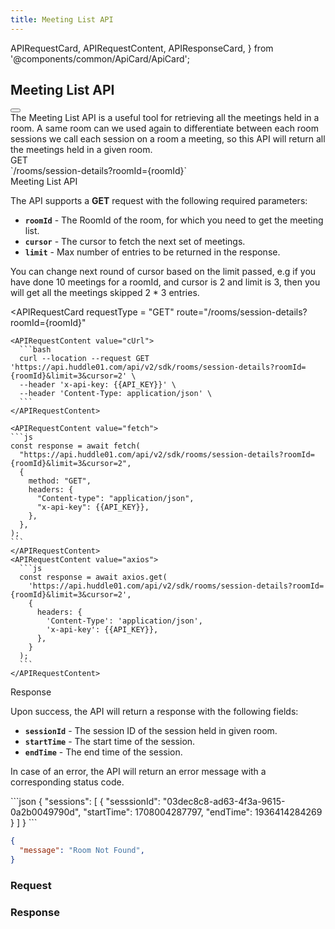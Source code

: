 ```yaml
---
title: Meeting List API
---
```


  APIRequestCard,
  APIRequestContent,
  APIResponseCard,
} from '@components/common/ApiCard/ApiCard';


## **Meeting List API**
<div className="flex justify-between">
  <HighLight className="my-3 w-3/4">
    <RequestStrip
      method={'GET'}
      url={'https://api.huddle01.com/api/v2/sdk'}
      endpoint={'rooms/session-details?roomId={roomId}'}
    />
  </HighLight>
  <Button
    variant="primary"
    url="/api-keys"
    text="Get your API Key"
    isRouting
    className=" my-2 w-auto px-8"
  />
</div>


<Paragraph className="mt-5">
  The Meeting List API is a useful tool for retrieving all the meetings held in a room. A same room can we used again to differentiate between each room sessions
  we call each session on a room a meeting, so this API will return all the meetings held in a given room.

</Paragraph>

<div className="grid md:grid-cols-2 gap-4 grid-cols-1 mt-10  md:h-[24.5rem]">
<div>
<div className="flex items-center gap-4">
<Pill >GET</Pill>
<div className="text-sm font-normal text-slate-50">`/rooms/session-details?roomId={roomId}`</div>

</div>

<div className="mt-7 font-mono text-2xl font-bold text-[#f1f5f9]">
  Meeting List API
</div>

The API supports a **GET** request with the following required parameters:

- **`roomId`** - The RoomId of the room, for which you need to get the meeting list.
- **`cursor`** - The cursor to fetch the next set of meetings.
- **`limit`** - Max number of entries to be returned in the response.

You can change next round of cursor based on the limit passed, e.g if you have done 10 meetings for a roomId, and cursor is 2 and limit is 3, then you will get all the meetings skipped 2 * 3 entries.


</div>

<APIRequestCard
    requestType = "GET"
    route="/rooms/session-details?roomId={roomId}"
>
    <APIRequestContent value="cUrl">
      ```bash
      curl --location --request GET 'https://api.huddle01.com/api/v2/sdk/rooms/session-details?roomId={roomId}&limit=3&cursor=2' \
      --header 'x-api-key: {{API_KEY}}' \
      --header 'Content-Type: application/json' \
      ```
    </APIRequestContent>
    
    <APIRequestContent value="fetch">
    ```js
    const response = await fetch(
      "https://api.huddle01.com/api/v2/sdk/rooms/session-details?roomId={roomId}&limit=3&cursor=2",
      {
        method: "GET",
        headers: {
          "Content-type": "application/json",
          "x-api-key": {{API_KEY}},
        },
      },
    );
    ```
    </APIRequestContent>
    <APIRequestContent value="axios">
      ```js
      const response = await axios.get(
        'https://api.huddle01.com/api/v2/sdk/rooms/session-details?roomId={roomId}&limit=3&cursor=2',
        {
          headers: {
            'Content-Type': 'application/json',
            'x-api-key': {{API_KEY}},
          },
        }
      );
      ```
    </APIRequestContent>
  </APIRequestCard>
</div>


<div className="grid md:grid-cols-2 gap-4 grid-cols-1 mt-10">
<div className="text-start ">

<div className="font-mono text-2xl font-bold text-[#f1f5f9]">Response</div>

Upon success, the API will return a response with the following fields:

- **`sessionId`** - The session ID of the session held in given room.
- **`startTime`** - The start time of the session.
- **`endTime`** - The end time of the session.

In case of an error, the API will return an error message with a corresponding status code.

</div>

<APIResponseCard>
  <APIRequestContent value="Success">
```json
{
  "sessions": [
    {
      "sesssionId": "03dec8c8-ad63-4f3a-9615-0a2b0049790d",
      "startTime": 1708004287797,
      "endTime": 1936414284269
    }
  ]
}
```

</APIRequestContent>

<APIRequestContent value="Error">

```json
{
  "message": "Room Not Found",
}
```

</APIRequestContent>
  </APIResponseCard>

</div>

<div className = 'flex-col item-center gap-3' >

### **Request**

<MeetingDetails data={MeetingsListAPI} />

### **Response**

<MeetingDetailsResponse data={MeetingsListResponse} />
</div>
